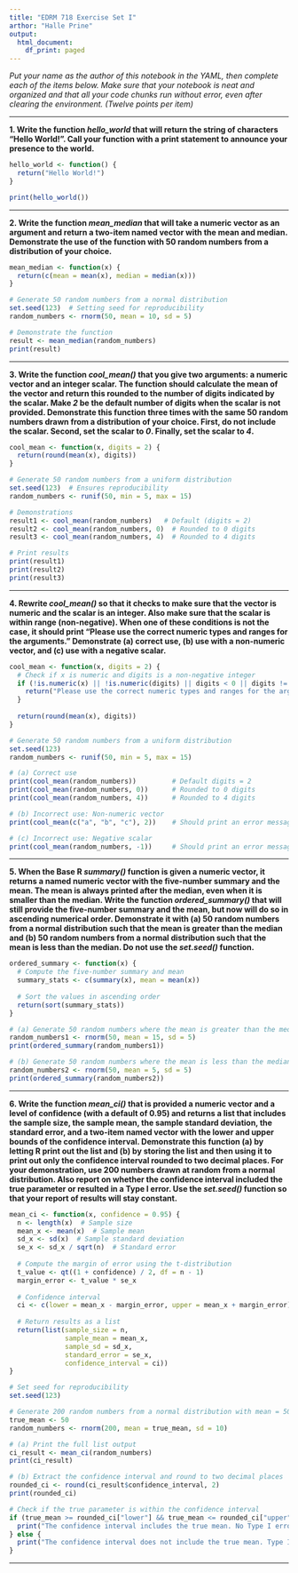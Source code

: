 ```yaml
---
title: "EDRM 718 Exercise Set I"
arthor: "Halle Prine"
output:
  html_document:
    df_print: paged
---
```


*Put your name as the author of this notebook in the YAML, then complete each of the items below. Make sure that your notebook is neat and organized and that all your code chunks run without error, even after clearing the environment. (Twelve points per item)*

***

**1. Write the function *hello_world* that will return the string of characters "Hello World!". Call your function with a print statement to announce your presence to the world.**

```r

hello_world <- function() {
  return("Hello World!")
}

print(hello_world())

```


***

**2. Write the function *mean_median* that will take a numeric vector as an argument and return a two-item named vector with the mean and median. Demonstrate the use of the function with 50 random numbers from a distribution of your choice.**

```r
mean_median <- function(x) {
  return(c(mean = mean(x), median = median(x)))
}

# Generate 50 random numbers from a normal distribution
set.seed(123)  # Setting seed for reproducibility
random_numbers <- rnorm(50, mean = 10, sd = 5)

# Demonstrate the function
result <- mean_median(random_numbers)
print(result)

```

***

**3. Write the function *cool_mean()* that you give two arguments: a numeric vector and an integer scalar. The function should calculate the mean of the vector and return this rounded to the number of digits indicated by the scalar. Make *2* be the default number of digits when the scalar is not provided. Demonstrate this function three times with the same 50 random numbers drawn from a distribution of your choice. First, do not include the scalar. Second, set the scalar to *0*. Finally, set the scalar to *4*.**

```r
cool_mean <- function(x, digits = 2) {
  return(round(mean(x), digits))
}

# Generate 50 random numbers from a uniform distribution
set.seed(123)  # Ensures reproducibility
random_numbers <- runif(50, min = 5, max = 15)

# Demonstrations
result1 <- cool_mean(random_numbers)   # Default (digits = 2)
result2 <- cool_mean(random_numbers, 0)  # Rounded to 0 digits
result3 <- cool_mean(random_numbers, 4)  # Rounded to 4 digits

# Print results
print(result1)
print(result2)
print(result3)

```

***

**4. Rewrite *cool_mean()* so that it checks to make sure that the vector is numeric and the scalar is an integer. Also make sure that the scalar is within range (non-negative). When one of these conditions is not the case, it should print "Please use the correct numeric types and ranges for the arguments." Demonstrate (a) correct use, (b) use with a non-numeric vector, and (c) use with a negative scalar.**

```r
cool_mean <- function(x, digits = 2) {
  # Check if x is numeric and digits is a non-negative integer
  if (!is.numeric(x) || !is.numeric(digits) || digits < 0 || digits != as.integer(digits)) {
    return("Please use the correct numeric types and ranges for the arguments.")
  }
  
  return(round(mean(x), digits))
}

# Generate 50 random numbers from a uniform distribution
set.seed(123)
random_numbers <- runif(50, min = 5, max = 15)

# (a) Correct use
print(cool_mean(random_numbers))         # Default digits = 2
print(cool_mean(random_numbers, 0))      # Rounded to 0 digits
print(cool_mean(random_numbers, 4))      # Rounded to 4 digits

# (b) Incorrect use: Non-numeric vector
print(cool_mean(c("a", "b", "c"), 2))    # Should print an error message

# (c) Incorrect use: Negative scalar
print(cool_mean(random_numbers, -1))     # Should print an error message

```

***

**5. When the Base R *summary()* function is given a numeric vector, it returns a named numeric vector with the five-number summary and the mean. The mean is always printed after the median, even when it is smaller than the median. Write the function *ordered_summary()* that will still provide the five-number summary and the mean, but now will do so in ascending numerical order. Demonstrate it with (a) 50 random numbers from a normal distribution such that the mean is greater than the median and (b) 50 random numbers from a normal distribution such that the mean is less than the median. Do not use the *set.seed()* function.**

```r
ordered_summary <- function(x) {
  # Compute the five-number summary and mean
  summary_stats <- c(summary(x), mean = mean(x))
  
  # Sort the values in ascending order
  return(sort(summary_stats))
}

# (a) Generate 50 random numbers where the mean is greater than the median
random_numbers1 <- rnorm(50, mean = 15, sd = 5)
print(ordered_summary(random_numbers1))

# (b) Generate 50 random numbers where the mean is less than the median
random_numbers2 <- rnorm(50, mean = 5, sd = 5)
print(ordered_summary(random_numbers2))

```

***

**6. Write the function *mean_ci()* that is provided a numeric vector and a level of confidence (with a default of 0.95) and returns a list that includes the sample size, the sample mean, the sample standard deviation, the standard error, and a two-item named vector with the lower and upper bounds of the confidence interval. Demonstrate this function (a) by letting R print out the list and (b) by storing the list and then using it to print out only the confidence interval rounded to two decimal places. For your demonstration, use 200 numbers drawn at random from a normal distribution. Also report on whether the confidence interval included the true parameter or resulted in a Type I error. Use the *set.seed()* function so that your report of results will stay constant.**

```r
mean_ci <- function(x, confidence = 0.95) {
  n <- length(x)  # Sample size
  mean_x <- mean(x)  # Sample mean
  sd_x <- sd(x)  # Sample standard deviation
  se_x <- sd_x / sqrt(n)  # Standard error
  
  # Compute the margin of error using the t-distribution
  t_value <- qt((1 + confidence) / 2, df = n - 1)
  margin_error <- t_value * se_x
  
  # Confidence interval
  ci <- c(lower = mean_x - margin_error, upper = mean_x + margin_error)
  
  # Return results as a list
  return(list(sample_size = n, 
              sample_mean = mean_x, 
              sample_sd = sd_x, 
              standard_error = se_x, 
              confidence_interval = ci))
}

# Set seed for reproducibility
set.seed(123)

# Generate 200 random numbers from a normal distribution with mean = 50 and sd = 10
true_mean <- 50
random_numbers <- rnorm(200, mean = true_mean, sd = 10)

# (a) Print the full list output
ci_result <- mean_ci(random_numbers)
print(ci_result)

# (b) Extract the confidence interval and round to two decimal places
rounded_ci <- round(ci_result$confidence_interval, 2)
print(rounded_ci)

# Check if the true parameter is within the confidence interval
if (true_mean >= rounded_ci["lower"] && true_mean <= rounded_ci["upper"]) {
  print("The confidence interval includes the true mean. No Type I error.")
} else {
  print("The confidence interval does not include the true mean. Type I error occurred.")
}

```

***
